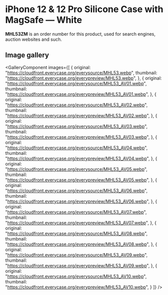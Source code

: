 
# iPhone 12 & 12 Pro Silicone Case with MagSafe — White

<Callout type='info' emoji='👉🏻'>**MHL53ZM** is an order number for this product, used for search engines, auction websites and such.</Callout>

## Image gallery

<GalleryComponent
    images={[
      {
        original: "https://cloudfront.everycase.org/everysource/MHL53.webp",
        thumbnail: "https://cloudfront.everycase.org/everypreview/MHL53.webp",
      },
      {
        original: "https://cloudfront.everycase.org/everysource/MHL53_AV01.webp",
        thumbnail: "https://cloudfront.everycase.org/everypreview/MHL53_AV01.webp",
      },
      {
        original: "https://cloudfront.everycase.org/everysource/MHL53_AV02.webp",
        thumbnail: "https://cloudfront.everycase.org/everypreview/MHL53_AV02.webp",
      },
      {
        original: "https://cloudfront.everycase.org/everysource/MHL53_AV03.webp",
        thumbnail: "https://cloudfront.everycase.org/everypreview/MHL53_AV03.webp",
      },
      {
        original: "https://cloudfront.everycase.org/everysource/MHL53_AV04.webp",
        thumbnail: "https://cloudfront.everycase.org/everypreview/MHL53_AV04.webp",
      },
      {
        original: "https://cloudfront.everycase.org/everysource/MHL53_AV05.webp",
        thumbnail: "https://cloudfront.everycase.org/everypreview/MHL53_AV05.webp",
      },
      {
        original: "https://cloudfront.everycase.org/everysource/MHL53_AV06.webp",
        thumbnail: "https://cloudfront.everycase.org/everypreview/MHL53_AV06.webp",
      },
      {
        original: "https://cloudfront.everycase.org/everysource/MHL53_AV07.webp",
        thumbnail: "https://cloudfront.everycase.org/everypreview/MHL53_AV07.webp",
      },
      {
        original: "https://cloudfront.everycase.org/everysource/MHL53_AV08.webp",
        thumbnail: "https://cloudfront.everycase.org/everypreview/MHL53_AV08.webp",
      },
      {
        original: "https://cloudfront.everycase.org/everysource/MHL53_AV09.webp",
        thumbnail: "https://cloudfront.everycase.org/everypreview/MHL53_AV09.webp",
      },
      {
        original: "https://cloudfront.everycase.org/everysource/MHL53_AV10.webp",
        thumbnail: "https://cloudfront.everycase.org/everypreview/MHL53_AV10.webp",
      }
    ]}
  />
